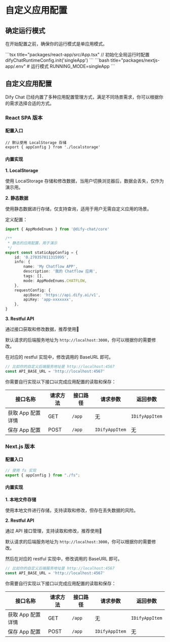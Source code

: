 
# 自定义应用配置

## 确定运行模式

在开始配置之前，确保你的运行模式是单应用模式。

<Tabs>
  <Tab label="React SPA">
```tsx title="packages/react-app/src/App.tsx"
// 初始化全局运行时配置
difyChatRuntimeConfig.init('singleApp')
```
	</Tab>
  <Tab label="Next.js">
```bash title="packages/nextjs-app/.env"
# 运行模式
RUNNING_MODE=singleApp
```
	</Tab>
</Tabs>

## 自定义应用配置

Dify Chat 已经内置了多种应用配置管理方式，满足不同场景需求，你可以根据你的需求选择合适的方式。

### React SPA 版本

#### 配置入口

```tsx title="packages/react-app/src/services/app/singleApp/index.ts"
// 默认使用 LocalStorage 存储
export { appConfig } from './localstorage'
```

#### 内置实现

**1. LocalStorage**

使用 LocalStorage 存储和修改数据，当用户切换浏览器后，数据会丢失，仅作为演示用。

**2. 静态数据**

使用静态数据进行存储，仅支持查询，适用于用户无需自定义应用的场景。

定义配置：

```ts title="packages/react-app/src/services/app/singleApp/static-readonly/data.ts"
import { AppModeEnums } from '@dify-chat/core'

/**
 * 静态的应用配置，用于演示
 */
export const staticAppConfig = {
	id: '0.270357011315995',
	info: {
		name: 'My Chatflow APP',
		description: '我的 Chatflow 应用',
		tags: [],
		mode: AppModeEnums.CHATFLOW,
	},
	requestConfig: {
		apiBase: 'https://api.dify.ai/v1',
		apiKey: 'app-xxxxxxx',
	},
}
```

**3. Restful API**

通过接口获取和修改数据，推荐使用🌟

默认请求的后端服务地址为 `http://localhost:3000`，你可以根据你的需要修改。

在对应的 restful 实现中，修改调用的 BaseURL 即可。

```ts title="packages/react-app/src/services/app/singleApp/restful.ts"
// 比如你的自定义后端服务地址是 http://localhost:4567
const API_BASE_URL = 'http://localhost:4567'
```

你需要自行实现以下接口以完成应用配置的读取和保存：

| 接口名称 | 请求方法 | 接口路径 | 请求参数 | 返回参数 |
|---------|----------|----------|----------|----------|
| 获取 App 配置详情 | GET | `/app` | 无 | `IDifyAppItem` |
| 保存 App 配置 | POST | `/app` | `IDifyAppItem` | 无 |

### Next.js 版本

#### 配置入口

```ts title="packages/nextjs-app/services/app/singleApp/index.ts"
// 使用 fs 实现
export { appConfig } from "./fs";
```

#### 内置实现

**1. 本地文件存储**

使用本地文件进行存储，支持读取和修改，但存在丢失数据的风险。

**2. Restful API**

通过 API 接口管理，支持读取和修改，推荐使用🌟

默认请求的后端服务地址为 `http://localhost:3000`，你可以根据你的需要修改。

然后在对应的 restful 实现中，修改调用的 BaseURL 即可。

```ts title="packages/nextjs-app/services/app/singleApp/restful.ts"
// 比如你的自定义后端服务地址是 http://localhost:4567
const API_BASE_URL = 'http://localhost:4567'
```

你需要自行实现以下接口以完成应用配置的读取和保存：

| 接口名称 | 请求方法 | 接口路径 | 请求参数 | 返回参数 |
|---------|----------|----------|----------|----------|
| 获取 App 配置详情 | GET | `/app` | 无 | `IDifyAppItem` |
| 保存 App 配置 | POST | `/app` | `IDifyAppItem` | 无 |
